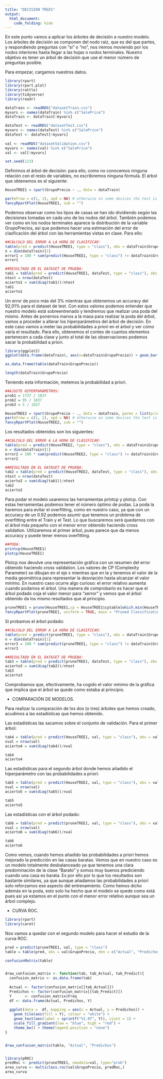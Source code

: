 ---
title: "DECISION TREES"
output: 
  html_document:
    code_folding: hide
---

En este punto vamos a aplicar los árboles de decisión a nuestro modelo. Los árboles de decisión se componen del nodo raíz, que es del que partes, y respondiendo preguntas con "si" o "no", nos iremos moviendo por los nodos interiores hasta llegar a las hojas o nodos terminales. Nuestro objetivo es tener un árbol de decisión que use el menor número de preguntas posible.

Para empezar, cargamos nuestros datos.

```{r message = FALSE}
library(rpart)
library(rpart.plot)
library(rattle)
library(tidyverse)
library(readr)

dataTrain <- readRDS("datasetTrain.csv") 
myvars <- names(dataTrain) %in% c("SalePrice")
dataTrain <- dataTrain[!myvars]

dataTest <- readRDS("datasetTest.csv")
myvars <- names(dataTest) %in% c("SalePrice")
dataTest <- dataTest[!myvars]
                       
val <- readRDS("datasetValidation.csv")
myvars <- names(val) %in% c("SalePrice")
val <- val[!myvars]

set.seed(123)
```

Definimos el árbol de decisión: para ello, como no conocemos ninguna relación con el resto de variables, no escribiremos ninguna fórmula. El árbol que obtenemos es el siguiente:
```{r fig.width=30, fig.height=10}
HouseTREE1 = rpart(GrupoPrecio ~ ., data = dataTrain)

par(mfrow = c(1, 1), xpd = NA) # otherwise on some devices the text is clipped
fancyRpartPlot(HouseTREE1, sub = "")

```
Podemos observar como los tipos de casas se han ido dividiendo según las decisiones tomadas en cada uno de los nodos del árbol. También podemos ver como en los nodos terminales aparece la distribución de la variable GrupoPrecios, así que podemos hacer una estimación del error de clasficación del árbol con las herramientas vistas en clase. Para ello:

```{r}
##CÁLCULO DEL ERROR A LA HORA DE CLASIFICAR:
table(pred = predict(HouseTREE1, type = "class"), obs = dataTrain$GrupoPrecio)
n = dim(dataTrain)[1]
error1 = 100 * sum(predict(HouseTREE1, type = "class") != dataTrain$GrupoPrecio)/n
error1

##RESULTADO EN EL DATASET DE PRUEBA:
tab1 = table(pred = predict(HouseTREE1, dataTest, type = "class"), obs = dataTest$GrupoPrecio)
ntest = nrow(dataTest)
acierto1 = sum(diag(tab1))/ntest
tab1
acierto1
```

Un error de poco más del 3% mientras que obtenemos un accuracy del 92,01% para el dataset de test. Con estos valores podemos entender que nuestro modelo está sobreentrenado y tendremos que realizar una poda del mismo. Antes de ponernos manos a la masa para realizar la poda del árbol, vamos a proceder a alterar los hiperparámetros del árbol de decisión. En este caso vamos a meter las probabilidades a priori en el árbol y ver cómo varía el resultado. Para ello, obtenemos el conteo de cuantos elementos pertenecen a cada clase y junto al total de las observaciones podemos sacar la probabilidad a priori.

```{r}
library(ggplot2)
ggplot(data.frame(dataTrain), aes(x=dataTrain$GrupoPrecio)) + geom_bar()

as.data.frame(table(dataTrain$GrupoPrecio))

length(dataTrain$GrupoPrecio)
```
Teniendo esta información, metemos la probabilidad a priori.
```{r fig.width=30, fig.height=10}
##AJUSTE HIPERPARÁMETROS:
prob1 = 1737 / 1837
prob2 = 95 / 1837
prob3 = 5 / 1837

HouseTREE2 = rpart(GrupoPrecio ~ ., data = dataTrain, parms = list(prior = c(prob1,prob2,prob3), split = "information"))
par(mfrow = c(1, 1), xpd = NA) # otherwise on some devices the text is clipped
fancyRpartPlot(HouseTREE2, sub = "")
```
Los resultados obtenidos son los siguientes:
```{r}
##CÁLCULO DEL ERROR A LA HORA DE CLASIFICAR:
table(pred = predict(HouseTREE2, type = "class"), obs = dataTrain$GrupoPrecio)
n = dim(dataTrain)[1]
error2 = 100 * sum(predict(HouseTREE2, type = "class") != dataTrain$GrupoPrecio)/n
error2

##RESULTADO EN EL DATASET DE PRUEBA:
tab2 = table(pred = predict(HouseTREE2, dataTest, type = "class"), obs = dataTest$GrupoPrecio)
ntest = nrow(dataTest)
acierto2 = sum(diag(tab1))/ntest
tab2
acierto2
```

Para podar el modelo usaremos las herramientas printcp y plotcp. Con estas herramientas podemos tener el número óptimo de podas. La poda la haremos para evitar el overfitting, como en nuestro caso, ya que con un accuracy de un 0.92 podemos asumir que tenemos un problema de overfitting entre el Train y el Test. Lo que buscaremos será quedarnos con el árbol más pequeño con el menor error obtenido haciendo cross validation. Utilizaremos el primer árbol, pues parece que da menos accuracy y puede tener menos overfitting.

```{r}
##PODA:
printcp(HouseTREE1)
plotcp(HouseTREE1)
```

Plotcp nos devulve una representación gráfica con un resumen del error obtenido haciendo cross validation. Los valores de CP (Complexity Parameter) se dibujan en el eje x mientras que en la y tenemos el valor de la media geométrica para representar la desviación hasta  alcanzar el valor mínimo. En nuestro caso ocurre algo curioso: el error relativo aumenta cuando podamos el árbol. Una manera de comprobarlo es hacer que el árbol podado coja el valor menor para "xerror" y vemos que el árbol obtenido da los mismo resultados que al principio.

```{r fig.width=30, fig.height=10}
pruneTREE1 = prune(HouseTREE1,cp = HouseTREE1$cptable[which.min(HouseTREE1$cptable["xerror"]), "CP"])
fancyRpartPlot(pruneTREE1, uniform = TRUE, main = "Pruned Classification Tree", sub = "")

```
Si probamos el árbol podado:

```{r}
##CÁLCULO DEL ERROR A LA HORA DE CLASIFICAR:
table(pred = predict(pruneTREE1, type = "class"), obs = dataTrain$GrupoPrecio)
n = dim(dataTrain)[1]
error3 = 100 * sum(predict(pruneTREE1, type = "class") != dataTrain$GrupoPrecio)/n
error3

##RESULTADO EN EL DATASET DE PRUEBA:
tab3 = table(pred = predict(pruneTREE1, dataTest, type = "class"), obs = dataTest$GrupoPrecio)
acierto3 = sum(diag(tab2))/ntest
tab3
acierto3
```
Comprobamos que, efectivamente, ha cogido el valor mínimo de la gráfica que implica que el árbol se quede como estaba al principio.

- COMPARACIÓN DE MODELOS.

Para realizar la comparación de los dos (o tres) árboles que hemos creado, acudimos a las estadísticas que hemos obtenido.

Las estadísticas las sacamos sobre el conjunto de validación. Para el primer árbol:
```{r}
tab4 = table(pred = predict(HouseTREE1, val, type = "class"), obs = val$GrupoPrecio)
nval = nrow(val)
acierto4 = sum(diag(tab4))/nval

tab4
acierto4
```

Las estadísticas para el segundo árbol donde hemos añadido el hiperparámetro con las probabilidades a priori:
```{r}
tab5 = table(pred = predict(HouseTREE2, val, type = "class"), obs = val$GrupoPrecio)
nval = nrow(val)
acierto5 = sum(diag(tab5))/nval

tab5
acierto5
```

Las estadísticas con el árbol podado:
```{r}
tab6 = table(pred = predict(pruneTREE1, val, type = "class"), obs = val$GrupoPrecio)
nval = nrow(val)
acierto6 = sum(diag(tab6))/nval

tab6
acierto6
```

Como vemos, cuando hemos añadido las probabilidades a priori hemos mejorado la predicción en las casas baratas. Vemos que en nuestro caso es un modelo totalmente desbalanceado ya que tenemos una clara predominación de la clase "Barato" y somos muy buenos prediciendo cuando una casa es barata. Es por ello por lo que los resultados son bastante similares, ya que aunque añadamos las probabilidades a priori solo reforzamos ese aspecto del entrenamiento. Como hemos dicho además en la poda, esto solo ha hecho que el modelo se quede como está pues así ya estamos en el punto con el menor error relativo aunque sea un árbol complejo. 

- CURVA ROC.

```{r}
library(rpart)
library(caret)
```

Nos vamos a quedar con el segundo modelo para hacer el estudio de la curva ROC. 

```{r}
pred = predict(pruneTREE1, val, type = "class")
table = table(pred, obs = val$GrupoPrecio, dnn = c("Actual", "Predichos"))

confusionMatrix(table)


draw_confusion_matrix <- function(tab, tab_Actual, tab_Predict){
  confusion_matrix <- as.data.frame(tab)
  
  Actual <- factor(confusion_matrix[[tab_Actual]])
  Predichos <- factor(confusion_matrix[[tab_Predict]])
  Y      <- confusion_matrix$Freq
  df <- data.frame(Actual, Predichos, Y)
  
  ggplot(data =  df, mapping = aes(x = Actual, y = Predichos)) +
    geom_tile(aes(fill = Y), colour = "white") +
    geom_text(aes(label = sprintf("%1.0f", Y)), vjust = 1) +
    scale_fill_gradient(low = "blue", high = "red") +
    theme_bw() + theme(legend.position = "none")
}


draw_confusion_matrix(table, "Actual", "Predichos")


library(pROC)
predRoc <- predict(pruneTREE1, newdata=val, type="prob")
area_curva <- multiclass.roc(val$GrupoPrecio, predRoc,)
area_curva
```